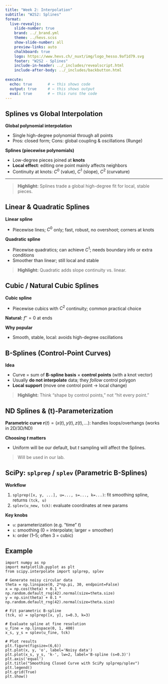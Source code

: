 ```yaml
---
title: "Week 2: Interpolation"
subtitle: "W2S2: Splines"
format:
  live-revealjs:
    slide-number: true
    brand: ../_brand.yml
    theme: ../hevs.scss
    show-slide-number: all
    preview-links: auto
    chalkboard: true
    logo: https://www.hevs.ch/_nuxt/img/logo_hesso.9af1d79.svg
    footer: "W2S2 - Splines"
    include-in-header: ../_includes/revealscript.html
    include-after-body: ../_includes/backbutton.html
    
execute:
  echo: true       # ← this shows code
  output: true     # ← this shows output
  eval: true       # ← this runs the code
---
```



## Splines vs Global Interpolation

**Global polynomial interpolation**

- Single high-degree polynomial through all points
- Pros: closed form; Cons: global coupling & oscillations (Runge)

**Splines (piecewise polynomials)**

- Low-degree pieces joined at **knots**
- **Local effect**: editing one point mainly affects neighbors
- Continuity at knots: $C^0$ (value), $C^1$ (slope), $C^2$ (curvature)

---

> ::: callout-tip
**Highlight:** Splines trade a global high-degree fit for local, stable pieces.
:::


## Linear & Quadratic Splines

**Linear spline**

- Piecewise lines; $C^0$ only; fast, robust, no overshoot; corners at knots

**Quadratic spline**

- Piecewise quadratics; can achieve $C^1$; needs boundary info or extra conditions
- Smoother than linear; still local and stable

> ::: callout-note
**Highlight:** Quadratic adds slope continuity vs. linear.
:::


## Cubic / Natural Cubic Splines

**Cubic spline**

- Piecewise cubics with $C^2$ continuity; common practical choice

**Natural:** $f''=0$ at ends

**Why popular**

- Smooth, stable, local: avoids high-degree oscillations


## B-Splines (Control-Point Curves)

**Idea**

- Curve = sum of **B-spline basis** × **control points** (with a knot vector)
- Usually **do not interpolate** data; they *follow* control polygon
- **Local support** (move one control point → local change)

> ::: callout-tip
**Highlight:** Think “shape by control points,” not “hit every point.”
:::


## ND Splines & \(t\)-Parameterization

**Parametric curve**
$\mathbf r(t)=(x(t),y(t),z(t),\ldots)$: handles loops/overhangs (works in 2D/3D/ND)

**Choosing $t$ matters**

- Uniform will be our default, but $t$ sampling will affect the Splines.

> ::: callout-tip
Will be used in our lab.
:::


## SciPy: `splprep` / `splev` (Parametric B-Splines)

**Workflow**

1. `splprep([x, y, ...], u=..., s=..., k=...)`: fit smoothing spline, returns `(tck, u)`  
2. `splev(u_new, tck)`: evaluate coordinates at new params

**Key knobs**

- `u`: parameterization (e.g. "time" $t$)
- `s`: smoothing (0 = interpolate; larger = smoother)
- `k`: order (1–5; often 3 = cubic)

## Example

```pyodide
import numpy as np
import matplotlib.pyplot as plt
from scipy.interpolate import splprep, splev

# Generate noisy circular data
theta = np.linspace(0, 2*np.pi, 30, endpoint=False)
x = np.cos(theta) + 0.1 * np.random.default_rng(42).normal(size=theta.size)
y = np.sin(theta) + 0.1 * np.random.default_rng(42).normal(size=theta.size)

# Fit parametric B-spline 
(tck, u) = splprep([x, y], s=0.3, k=3)

# Evaluate spline at fine resolution
u_fine = np.linspace(0, 1, 400)
x_s, y_s = splev(u_fine, tck)

# Plot results
plt.figure(figsize=(6,6))
plt.plot(x, y, 'o', label='Noisy data')
plt.plot(x_s, y_s, 'k-', lw=2, label='B-spline (s=0.3)')
plt.axis('equal')
plt.title("Smoothing Closed Curve with SciPy splprep/splev")
plt.legend()
plt.grid(True)
plt.show()
```

